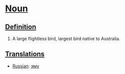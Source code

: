 =[[Noun]]=

==[[Definition]]==

#A large flightless bird, largest bird native to Australia.

==[[Translation]]s==

*[[Russian]]: [[эму]]